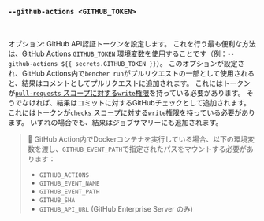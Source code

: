 ### `--github-actions <GITHUB_TOKEN>`

<br />

オプション: GitHub API認証トークンを設定します。
これを行う最も便利な方法は、[GitHub Actions `GITHUB_TOKEN` 環境変数][github token]を使用することです（例：`--github-actions ${{ secrets.GITHUB_TOKEN }}`）。
このオプションが設定され、GitHub Actions内で`bencher run`がプルリクエストの一部として使用されると、結果はコメントとしてプルリクエストに追加されます。
これにはトークンが[`pull-requests` スコープに対する`write`権限][github token permissions]を持っている必要があります。
そうでなければ、結果はコミットに対するGitHubチェックとして追加されます。
これにはトークンが[`checks` スコープに対する`write`権限][github token permissions]を持っている必要があります。
いずれの場合でも、結果はジョブサマリーにも追加されます。

[github token]: https://docs.github.com/ja/actions/security-guides/automatic-token-authentication
[github token permissions]: https://docs.github.com/ja/actions/security-for-github-actions/security-guides/automatic-token-authentication#permissions-for-the-github_token

> 🐰 GitHub Action内でDockerコンテナを実行している場合、以下の環境変数を渡し、`GITHUB_EVENT_PATH`で指定されたパスをマウントする必要があります：
> - `GITHUB_ACTIONS`
> - `GITHUB_EVENT_NAME`
> - `GITHUB_EVENT_PATH`
> - `GITHUB_SHA`
> - `GITHUB_API_URL` (GitHub Enterprise Server のみ)
